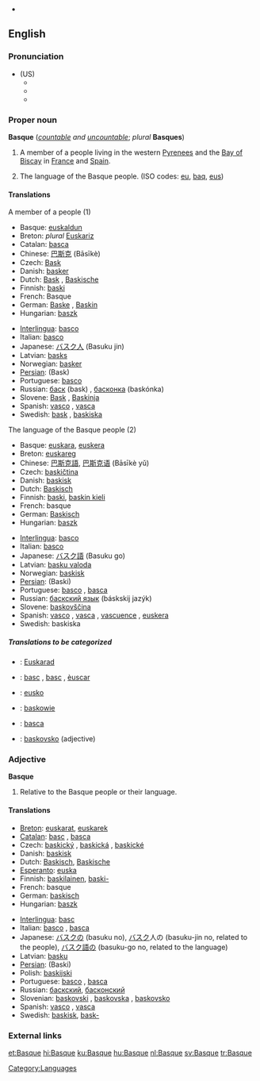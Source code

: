 {{interwiktionary|code=eu}}
*{{see|basque}}
==English==
{{wikipedia}}
===Pronunciation===
*(US)
**{{AHD|/bask/}}
**{{IPA|/bæsk/}}
**{{SAMPA|/b{sk/}}

===Proper noun===
'''Basque''' (''[[countable]] and [[uncountable]]''; ''plural'' '''Basques''')

# A member of a people living in the western [[Pyrenees]] and the [[Bay of Biscay]] in [[France]] and [[Spain]].
# {{uncountable}} The language of the Basque people. (ISO codes: [[eu]], [[baq]], [[eus]])

====Translations====
;A member of a people (1)
{{top}}
*Basque: [[euskaldun]]
*Breton: ''plural'' [[Euskariz]]
*Catalan: [[basca]] {{f}}
*Chinese: [[巴斯克]] (Bāsīkè)
*Czech: [[Bask]] {{m}}
*Danish: [[basker]]
*Dutch: [[Bask]] {{m}}, [[Baskische]] {{f}}
*Finnish: [[baski]]
*French: Basque {{mf}}
*German: [[Baske]] {{m}}, [[Baskin]] {{f}}
*Hungarian: [[baszk]]
{{mid}}
*[[Interlingua]]: [[basco]]
*Italian: [[basco]] {{m}}
*Japanese: [[バスク人]] (Basuku jin)
*Latvian: [[basks]] {{m}}
*Norwegian: [[basker]]
*[[Persian]]: {{FAchar|[[باسک]]}} (Bask)
*Portuguese: [[basco]] {{m}}
*Russian: [[баск]] (bask) {{m}}, [[басконка]] (baskónka) {{f}}
*Slovene: [[Bask]] {{m}}, [[Baskinja]] {{f}}
*Spanish: [[vasco]] {{m}}, [[vasca]] {{f}}
*Swedish: [[bask]] {{m}}, [[baskiska]] {{f}}
{{bottom}}

;The language of the Basque people (2)
{{top}}
*Basque: [[euskara]], [[euskera]]
*Breton: [[euskareg]] {{m}}
*Chinese: [[巴斯克語]], [[巴斯克语]] (Bāsīkè yǔ)
*Czech: [[baskičtina]] {{f}}
*Danish: [[baskisk]]
*Dutch: [[Baskisch]] {{n}}
*Finnish: [[baski]], [[baskin kieli]]
*French: basque {{m}}
*German: [[Baskisch]] {{n}}
*Hungarian: [[baszk]]
{{mid}}
*[[Interlingua]]: [[basco]]
*Italian: [[basco]] {{m}}
*Japanese: [[バスク語]] (Basuku go)
*Latvian: [[basku valoda]] {{f}}
*Norwegian: [[baskisk]]
*[[Persian]]: {{FAchar|[[باسکی]]}} (Baski)
*Portuguese: [[basco]] {{m}}, [[basca]] {{f}}
*Russian: [[баскский язык]] (báskskij jazýk) {{m}}
*Slovene: [[baskovščina]] {{f}}
*Spanish: [[vasco]] {{m}}, [[vasca]] {{f}}, [[vascuence]] {{m}}, [[euskera]] {{m}}
*Swedish: baskiska {{c}}
{{bottom}}

=====Translations to be categorized=====
{{checktrans}}
{{top}}
*{{ttbc|Breton}}: [[Euskarad]] {{m}}
*{{ttbc|Catalan}}: [[basc]] {{m}}, [[basc]] {{m}}, [[èuscar]] {{m}}
*{{ttbc|Esperanto}}: [[eusko]]
{{mid}}
*{{ttbc|Polish}}: [[baskowie]] {{p}}
*{{ttbc|Romanian}}: [[basca]]
*{{ttbc|Slovene}}: [[baskovsko]] (adjective)
{{bottom}}

===Adjective===
'''Basque'''

# Relative to the Basque people or their language.

====Translations====
{{top}}
*[[Breton]]: [[euskarat]], {{italbrac|relative to the language}} [[euskarek]]
*[[Catalan]]: [[basc]] {{m}}, [[basca]] {{f}}
*Czech: [[baskický]] {{m}}, [[baskická]] {{f}}, [[baskické]] {{n}}
*Danish: [[baskisk]]
*Dutch: [[Baskisch]], [[Baskische]]
*[[Esperanto]]: [[euska]]
*Finnish: [[baskilainen]], [[baski|baski-]]
*French: basque
*German: [[baskisch]]
*Hungarian: [[baszk]]
{{mid}}
*[[Interlingua]]: [[basc]]
*Italian: [[basco]] {{m}}, [[basca]] {{f}}
*Japanese: [[バスク]]の (basuku no), [[バスク]]人の (basuku-jin no, related to the people), [[バスク語]]の (basuku-go no, related to the language)
*Latvian: [[basku]]
*[[Persian]]: {{FAchar|[[باسکی]]}} (Baski)
*Polish: [[baskijski]]
*Portuguese: [[basco]] {{m}}, [[basca]] {{f}}
*Russian: [[баскский]], [[басконский]]
*Slovenian: [[baskovski]] {{m}}, [[baskovska]] {{f}}, [[baskovsko]] {{n}}
*Spanish: [[vasco]] {{m}}, [[vasca]] {{f}}
*Swedish: [[baskisk]], [[bask-]]
{{bottom}}

===External links===
{{ethnologue|code=eus}}
{{ethnologue|lang=Navarro-Labourdin Basque|code=bqe}}
{{ethnologue|lang=Souletin Basque|code=bsz}}

[[Category:Languages]]

[[et:Basque]]
[[hi:Basque]]
[[ku:Basque]]
[[hu:Basque]]
[[nl:Basque]]
[[sv:Basque]]
[[tr:Basque]]
